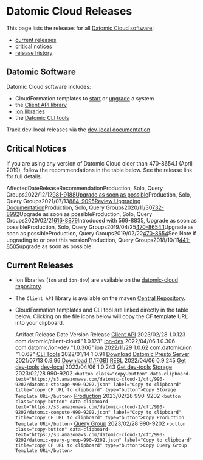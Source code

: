 Datomic Cloud Releases
======================

This page lists the releases for all [Datomic Cloud software](#software):

- [current releases](#current)
- [critical notices](#critical-notices)
- [release history](changes.html)

Datomic Software
----------------

Datomic Cloud software includes:

- CloudFormation templates to [start](operation/new-system.html) or [upgrade](operation/upgrading.html) a system
- the [Client API library](client/client-api.html)
- [Ion libraries](ions/ions-reference.html)
- the [Datomic CLI tools](operation/cli-tools.html)

Track dev-local releases via the [dev-local documentation](dev-local.html).





Critical Notices
----------------

If you are using any version of Datomic Cloud older than 470-8654.1 (April 2019), follow the recommendations in the table below. See the release link for full details.

AffectedDateReleaseRecommendationProduction, Solo, Query Groups2022/12/12[981-9188](changes.html#981-9188)[Upgrade as soon as possible](changes.html#990-9202)Production, Solo, Query Groups2021/07/13[884-9095](changes.html#884-9095)[Review Upgrading Documentation](changes.html#884-9095)Production, Solo, Query Groups2020/11/30[732-8992](changes.html#732-8992)Upgrade as soon as possibleProduction, Solo, Query Groups2020/02/21[616-8879](changes.html#616-8879)Introduced with 569-8835, Upgrade as soon as possibleProduction, Solo, Query Groups2019/04/25[470-8654.1](changes.html#470-8654.1)Upgrade as soon as possibleProduction, Query Groups2019/02/22[470-8654](changes.html#470-8654)See Note if upgrading to or past this versionProduction, Query Groups2018/10/11[441-8505](changes.html#441-8505)upgrade as soon as possible



Current Releases
----------------

- Ion libraries (`ion` and `ion-dev`) are available on the [datomic-cloud repository](ions/ions-reference.html#libraries).
- The `Client API` library is available on the maven [Central Repository](https://search.maven.org/).
- CloudFormation templates and CLI tool are linked directly in the table below. Clicking on the file icons below will copy the CF template URL into your clipboard.

  Artifact Release Date Version Release       [Client API](client/client-api.html#installing)   2023/02/28   1.0.123   com.datomic/client-cloud "1.0.123"        [ion-dev](operation/howto.html#ion-dev)   2022/04/06   1.0.306   com.datomic/ion-dev "1.0.306"        [ion](operation/howto.html#ion)   2022/11/29   1.0.62   com.datomic/ion "1.0.62"        [CLI Tools](operation/cli-tools.html)   2022/01/14   1.0.91   [Download](https://datomic-releases-1fc2183a.s3.amazonaws.com/tools/datomic-cli/datomic-cli-1.0.91.zip)        [Datomic Presto Server](analytics/analytics-configuring.html)   2021/07/13   0.9.96   [Download (1.17GB)](https://downloads.datomic.com/builds/datomic-presto-server/datomic-presto-server-96.zip)        [REBL](other-tools/REBL.html)   2022/04/06   0.9.245   [Get dev-tools](https://www.cognitect.com/dev-tools)        [dev-local](dev-local.html)   2022/04/06   1.0.243   [Get dev-tools](https://www.cognitect.com/dev-tools)        [Storage](operation/upgrading.html#storage-only-upgrade)   2023/02/28   990-9202   `<button class="copy-button" data-clipboard-text="https://s3.amazonaws.com/datomic-cloud-1/cft/990-9202/datomic-storage-990-9202.json" label="Copy to clipboard" title="copy CF URL to clipboard" type="button">Copy Storage Template URL</button>`        [Production](operation/upgrading.html#compute-only-upgrade)   2023/02/28   990-9202   `<button class="copy-button" data-clipboard-text="https://s3.amazonaws.com/datomic-cloud-1/cft/990-9202/datomic-compute-990-9202.json" label="Copy to clipboard" title="copy CF URL to clipboard" type="button">Copy Production Template URL</button>`        [Query Group](operation/query-groups.html#updating)   2023/02/28   990-9202   `<button class="copy-button" data-clipboard-text="https://s3.amazonaws.com/datomic-cloud-1/cft/990-9202/datomic-query-group-990-9202.json" label="Copy to clipboard" title="copy CF URL to clipboard" type="button">Copy Query Group Template URL</button>`